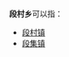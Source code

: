 '''段村乡'''可以指：
{{PRC admin/disambig|13/09/29/207/000|41/12/21/209/000}}
* [[段村镇|段村镇]]
* [[段集镇|段集镇]]
{{disambig|cat=三字中国乡名消歧义}}